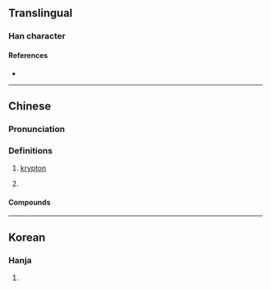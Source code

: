 {{character info}}
==Translingual==

===Han character===
{{Han char|rn=84|rad=气|as=07|sn=11|four=80217|canj=ONJRU|ids=⿹气克}}

====References====
* {{Han ref|kx=0600.011|dkj=17067|hdz=32012.020|uh=6C2A|ud=27690|bh=D5DF|bd=54751}}

----

==Chinese==
{{zh-forms}}
{{elements|zh|Kr|溴|Br|[[銣]]／[[铷]]|Rb}}
{{zh-wp}}

===Pronunciation===
{{zh-pron
|m=kè
|c=hak1
|mn=tw,xm,zz:khek/qz:khiak
|cat=n,v
}}

===Definitions===
{{zh-hanzi}}

# [[krypton]]
# {{lb|zh|video games|informal}} {{zh-short|氪金|to [[pay]] a [[premium]] in a [[freemium]] game}}

====Compounds====
{{zh-der|氪金}}

{{zh-cat|Chemical elements}}

----

==Korean==

===Hanja===
{{ko-hanja|hangeul=극|eumhun=|rv=geuk|mr=kŭk|y=kuk}}

# {{rfdef|ko|sort=气07}}